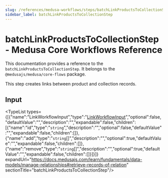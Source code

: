 ```yaml
---
slug: /references/medusa-workflows/steps/batchLinkProductsToCollectionStep
sidebar_label: batchLinkProductsToCollectionStep
---
```



# batchLinkProductsToCollectionStep - Medusa Core Workflows Reference

This documentation provides a reference to the `batchLinkProductsToCollectionStep`. It belongs to the `@medusajs/medusa/core-flows` package.

This step creates links between product and collection records.

## Input

<TypeList types={[{"name":"LinkWorkflowInput","type":"[LinkWorkflowInput](../../../../../types/CommonTypes/types/types.CommonTypes.LinkWorkflowInput/page.mdx)","optional":false,"defaultValue":"","description":"","expandable":false,"children":[{"name":"id","type":"`string`","description":"","optional":false,"defaultValue":"","expandable":false,"children":[]},{"name":"add","type":"`string`[]","description":"","optional":true,"defaultValue":"","expandable":false,"children":[]},{"name":"remove","type":"`string`[]","description":"","optional":true,"defaultValue":"","expandable":false,"children":[]}]}]} expandUrl="https://docs.medusajs.com/learn/fundamentals/data-models/manage-relationships#retrieve-records-of-relation" sectionTitle="batchLinkProductsToCollectionStep"/>
